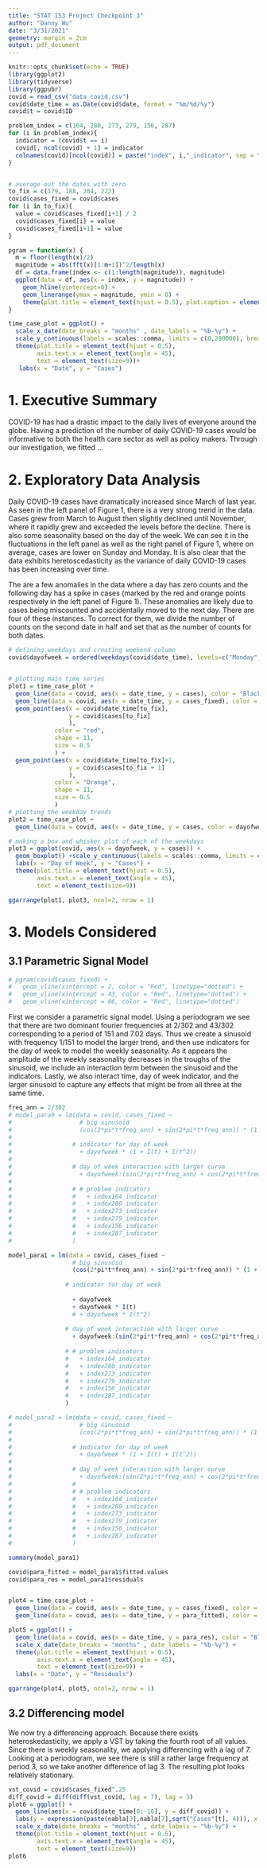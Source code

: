 ```yaml
---
title: "STAT 153 Project Checkpoint 3"
author: "Danny Wu"
date: "3/31/2021"
geometry: margin = 2cm
output: pdf_document
---
```


```r
knitr::opts_chunk$set(echo = TRUE)
library(ggplot2)
library(tidyverse)
library(ggpubr)
covid = read_csv("data_covid.csv") 
covid$date_time = as.Date(covid$date, format = "%m/%d/%y")
covid$t = covid$ID

problem_index = c(164, 280, 273, 279, 156, 287)
for (i in problem_index){
  indicator = (covid$t == i)
  covid[, ncol(covid) + 1] = indicator
  colnames(covid)[ncol(covid)] = paste("index", i,"_indicator", sep = "")
}


# average out the dates with zero
to_fix = c(179, 188, 204, 222)
covid$cases_fixed = covid$cases
for (i in to_fix){
  value = covid$cases_fixed[i+1] / 2
  covid$cases_fixed[i] = value
  covid$cases_fixed[i+1] = value
}

pgram = function(x) {
  m = floor(length(x)/2)
  magnitude = abs(fft(x)[1:m+1])^2/length(x)
  df = data.frame(index <- c(1:length(magnitude)), magnitude)
  ggplot(data = df, aes(x = index, y = magnitude)) + 
    geom_hline(yintercept=0) +
    geom_linerange(ymax = magnitude, ymin = 0) +
    theme(plot.title = element_text(hjust = 0.5), plot.caption = element_text(hjust = 0.5) )
}

time_case_plot = ggplot() + 
  scale_x_date(date_breaks = "months" , date_labels = "%b-%y") +
  scale_y_continuous(labels = scales::comma, limits = c(0,280000), breaks=seq(0,280000,40000)) +
  theme(plot.title = element_text(hjust = 0.5), 
        axis.text.x = element_text(angle = 45),
        text = element_text(size=9))+ 
   labs(x = "Date", y = "Cases")

```

# 1. Executive Summary

COVID-19 has had a drastic impact to the daily lives of everyone around the globe. Having a prediction of the number of daily COVID-19 cases would be informative to both the health care sector as well as policy makers. Through our investigation, we fitted ...

# 2. Exploratory Data Analysis

Daily COVID-19 cases have dramatically increased since March of last year. As seen in the left panel of Figure 1, there is a very strong trend in the data. Cases grew from March to August then slightly declined until November, where it rapidly grew and exceeded the levels before the decline. There is also some seasonality based on the day of the week. We can see it in the fluctuations in the left panel as well as the right panel of Figure 1, where on average, cases are lower on Sunday and Monday. It is also clear that the data exhibits heretoscedasticity as the variance of daily COVID-19 cases has been increasing over time.

The are a few anomalies in the data where a day has zero counts and the following day has a spike in cases (marked by the red and orange points respectively in the left panel of Figure 1). These anomalies are likely due to cases being miscounted and accidentally moved to the next day. There are four of these instances. To correct for them, we divide the number of counts on the second date in half and set that as the number of counts for both dates.

```r


# defining weekdays and creating weekend column
covid$dayofweek = ordered(weekdays(covid$date_time), levels=c("Monday", "Tuesday", "Wednesday", "Thursday", "Friday", "Saturday", "Sunday"))


# plotting main time series
plot1 = time_case_plot +
  geom_line(data = covid, aes(x = date_time, y = cases), color = "Black" ) + 
  geom_line(data = covid, aes(x = date_time, y = cases_fixed), color = "Green", size = .5, alpha = 0.75, linetype="dashed") +
  geom_point(aes(x = covid$date_time[to_fix],
                 y = covid$cases[to_fix]
                 ),
             color = "red",
             shape = 11,
             size = 0.5
             ) +
  geom_point(aes(x = covid$date_time[to_fix]+1,
                 y = covid$cases[to_fix + 1]
                 ),
             color = "Orange",
             shape = 11,
             size = 0.5
             ) 
# plotting the weekday trends
plot2 = time_case_plot + 
  geom_line(data = covid, aes(x = date_time, y = cases, color = dayofweek)) 

# making a box and whisker plot of each of the weekdays 
plot3 = ggplot(covid, aes(x = dayofweek, y = cases)) + 
  geom_boxplot() +scale_y_continuous(labels = scales::comma, limits = c(0,280000), breaks=seq(0,280000,40000)) +
  labs(x = "Day of Week", y = "Cases") +
  theme(plot.title = element_text(hjust = 0.5), 
        axis.text.x = element_text(angle = 45),
        text = element_text(size=9))

ggarrange(plot1, plot3, ncol=2, nrow = 1)

```

\newpage

# 3. Models Considered

## 3.1 Parametric Signal Model

```r
# pgram(covid$cases_fixed) + 
#   geom_vline(xintercept = 2, color = "Red", linetype="dotted") +
#   geom_vline(xintercept = 43, color = "Red", linetype="dotted") +
#   geom_vline(xintercept = 86, color = "Red", linetype="dotted")
```

First we consider a parametric signal model. Using a periodogram we see that there are two dominant fourier frequencies at 2/302 and 43/302 corresponding to a period of 151 and 7.02 days. Thus we create a sinusoid with frequency 1/151 to model the larger trend, and then use indicators for the day of week to model the weekly seasonality. As it appears the amplitude of the weekly seasonality decreases in the troughs of the sinusoid, we include an interaction term between the sinusoid and the indicators. Lastly, we also interact time, day of week indicator, and the larger sinusoid to capture any effects that might be from all three at the same time. 

<!-- There are certain days where there are abnormally high counts as well as abnormally low counts too. Thus we add an indicator for these periods to help us better capture the underlying regularity of the data. -->

\begin{gather}
\text{Cases}_t = \beta_0 + \beta_1 t + \beta_2 t^2 + \sum_{i=0}^5 \left[
\beta_{3 +6i} I_{\text{weekday}_{it}} 
+ \beta_{4+ 6i} tI_{\text{weekday}_{it}}
+ \beta_{5 +6i} I_{\text{weekday}_{it}} \text{cos} \left( \frac{2\pi t}{151} \right)\right. \\
\left.
+ \beta_{6+6i} I_{\text{weekday}_{it}} \text{sin} \left( \frac{2\pi t}{151} \right)
+ \beta_{7+6i} t I_{\text{weekday}_{it}} \text{cos} \left( \frac{2\pi t}{151} \right)
+ \beta_{8+6i}   t I_{\text{weekday}_{it}} \text{sin} \left( \frac{2\pi t}{151} \right)
 \right] \\
 + \sum_{j=0}^{2} \left[ \beta_{39+2j} \text{cos} \left( \frac{2\pi t}{151} \right) + \beta_{40+2j} \text{sin} \left( \frac{2\pi t}{151} \right) \right]
\end{gather}


```r
freq_ann = 2/302
# model_para0 = lm(data = covid, cases_fixed ~
#                   # big sinusoid 
#                   (cos(2*pi*t*freq_ann) + sin(2*pi*t*freq_ann)) * (1 + I(t) + I(t^2)) 
#                   
#                 # indicator for day of week 
#                   + dayofweek * (1 + I(t) + I(t^2)) 
#                   
#                 # day of week interaction with larger curve 
#                   + dayofweek:(sin(2*pi*t*freq_ann) + cos(2*pi*t*freq_ann))
#                   
#                 # # problem indicators
#                 #   + index164_indicator
#                 #   + index280_indicator 
#                 #   + index273_indicator 
#                 #   + index279_indicator 
#                 #   + index156_indicator 
#                 #   + index287_indicator 
#                 )

model_para1 = lm(data = covid, cases_fixed ~
                  # big sinusoid 
                  (cos(2*pi*t*freq_ann) + sin(2*pi*t*freq_ann)) * (1 + I(t) + I(t^2)) 
                  
                # indicator for day of week 
                
                  + dayofweek 
                  + dayofweek * I(t)
                  # + dayofweek * I(t^2) 
                  
                # day of week interaction with larger curve 
                  + dayofweek:(sin(2*pi*t*freq_ann) + cos(2*pi*t*freq_ann))* (1 + I(t))
                  
                # # problem indicators
                #   + index164_indicator
                #   + index280_indicator 
                #   + index273_indicator 
                #   + index279_indicator 
                #   + index156_indicator 
                #   + index287_indicator 
                )

# model_para2 = lm(data = covid, cases_fixed ~
#                   # big sinusoid 
#                   (cos(2*pi*t*freq_ann) + sin(2*pi*t*freq_ann)) * (1 + I(t) + I(t^2)) 
#                   
#                 # indicator for day of week 
#                   + dayofweek * (1 + I(t) + I(t^2)) 
#                   
#                 # day of week interaction with larger curve 
#                   + dayofweek:(sin(2*pi*t*freq_ann) + cos(2*pi*t*freq_ann))* (1 + I(t) + I(t^2)) 
#                 #   
#                 # # problem indicators
#                 #   + index164_indicator
#                 #   + index280_indicator 
#                 #   + index273_indicator 
#                 #   + index279_indicator 
#                 #   + index156_indicator 
#                 #   + index287_indicator 
#                 )
```




```r
summary(model_para1)
```

```r

covid$para_fitted = model_para1$fitted.values
covid$para_res = model_para1$residuals


plot4 = time_case_plot + 
  geom_line(data = covid, aes(x = date_time, y = cases_fixed), color = "Black", alpha = 0.5) +
  geom_line(data = covid, aes(x = date_time, y = para_fitted), color = "Red", ) 

plot5 = ggplot() + 
  geom_line(data = covid, aes(x = date_time, y = para_res), color = "Black", alpha = 0.5) +
  scale_x_date(date_breaks = "months" , date_labels = "%b-%y") +
  theme(plot.title = element_text(hjust = 0.5), 
        axis.text.x = element_text(angle = 45),
        text = element_text(size=9)) +
  labs(x = "Date", y = "Residuals") 

ggarrange(plot4, plot5, ncol=2, nrow = 1)

```


## 3.2 Differencing model

We now try a differencing approach. Because there exists heteroskedasticity, we apply a VST by taking the fourth root of all values. Since there is weekly seasonality, we applying differencing with a lag of 7. Looking at a periodogram, we see there is still a rather large frequency at period 3, so we take another difference of lag 3. The resulting plot looks relatively stationary.

```r
vst_covid = covid$cases_fixed^.25
diff_covid = diff(diff(vst_covid, lag = 7), lag = 3)
plot6 = ggplot() + 
  geom_line(aes(x = covid$date_time[0:-10], y = diff_covid)) + 
  labs(y = expression(paste(nabla[3],nabla[7],sqrt("Cases"[t], 4))), x = "Date") + 
  scale_x_date(date_breaks = "months" , date_labels = "%b-%y") +
  theme(plot.title = element_text(hjust = 0.5), 
        axis.text.x = element_text(angle = 45),
        text = element_text(size=9))
plot6
```
